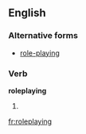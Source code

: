 ==English==

===Alternative forms===
* [[role-playing]]

===Verb===
'''roleplaying'''

# {{third-person singular of|[[roleplay]]}}

[[fr:roleplaying]]